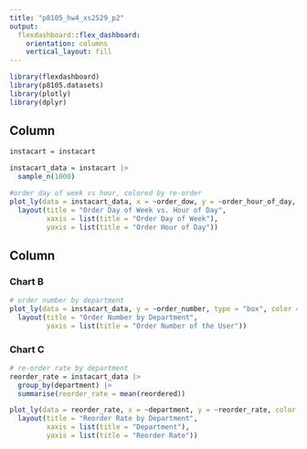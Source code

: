 ```yaml
---
title: "p8105_hw4_xs2529_p2"
output: 
  flexdashboard::flex_dashboard:
    orientation: columns
    vertical_layout: fill
---
```


```r
library(flexdashboard)
library(p8105.datasets)
library(plotly)
library(dplyr)

```

Column {data-width=650}
-----------------------------------------------------------------------

```r


instacart = instacart

instacart_data = instacart |>
  sample_n(1000)

```

```r
#order day of week vs hour, colored by re-order
plot_ly(data = instacart_data, x = ~order_dow, y = ~order_hour_of_day, type = "scatter", mode = "markers", color = ~reordered) |>
  layout(title = "Order Day of Week vs. Hour of Day",
         xaxis = list(title = "Order Day of Week"),
         yaxis = list(title = "Order Hour of Day"))


```

Column {data-width=650}
-----------------------------------------------------------------------

### Chart B

```r
# order number by department
plot_ly(data = instacart_data, y = ~order_number, type = "box", color = ~department, colors = "viridis") |>
  layout(title = "Order Number by Department",
         yaxis = list(title = "Order Number of the User"))

```

### Chart C

```r

# re-order rate by department
reorder_rate = instacart_data |>
  group_by(department) |>
  summarise(reorder_rate = mean(reordered))

plot_ly(data = reorder_rate, x = ~department, y = ~reorder_rate, color = ~department, type = "bar",colors = "viridis") |>
  layout(title = "Reorder Rate by Department",
         xaxis = list(title = "Department"),
         yaxis = list(title = "Reorder Rate"))


```








